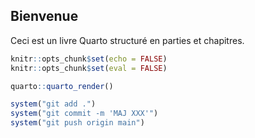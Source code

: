 ## Bienvenue {.unnumbered}

Ceci est un livre Quarto structuré en parties et chapitres.


```r

knitr::opts_chunk$set(echo = FALSE)
knitr::opts_chunk$set(eval = FALSE)

quarto::quarto_render()

system("git add .")
system("git commit -m 'MAJ XXX'")
system("git push origin main")

```


